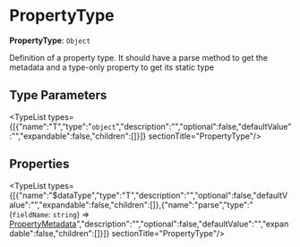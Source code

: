 
# PropertyType

 **PropertyType**: `Object`

Definition of a property type. It should have a parse
method to get the metadata and a type-only property
to get its static type

## Type Parameters

<TypeList types={[{"name":"T","type":"`object`","description":"","optional":false,"defaultValue":"","expandable":false,"children":[]}]}  sectionTitle="PropertyType"/>

## Properties

<TypeList types={[{"name":"$dataType","type":"T","description":"","optional":false,"defaultValue":"","expandable":false,"children":[]},{"name":"parse","type":"(`fieldName`: `string`) => [PropertyMetadata](../types.DmlTypes.PropertyMetadata/page.mdx)","description":"","optional":false,"defaultValue":"","expandable":false,"children":[]}]}  sectionTitle="PropertyType"/>
